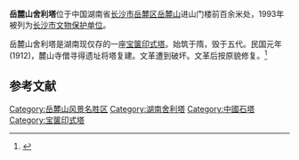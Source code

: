 {{coord|28|11|00|N|112|55|54|E|scale:10000|display=title}}
{{文物保护单位
| 级别 = 市级
| 省区市 = 湖南省
| 市/县名 = 长沙市
| 名称 = 舍利塔
| 图片 = Changsha Yuelu Shan Sheli Ta 2014.03.04 11-27-41.jpg
| 编号 = 
| 分类 = 近现代重要史迹及代表性建筑
| 时代 = 
| 所在 = [[长沙市|长沙市]][[岳麓区|岳麓区]]
| 登录 = 1993年10月27日
}}
'''岳麓山舍利塔'''位于中国湖南省[[长沙市|长沙市]][[岳麓区|岳麓区]][[岳麓山|岳麓山]]进山门楼前百余米处，1993年被列为[[长沙市文物保护单位|长沙市文物保护单位]]。

岳麓山舍利塔是湖南现仅存的一座[[宝箧印式塔|宝箧印式塔]]。始筑于隋，毁于五代。民国元年(1912)，麓山寺僧寻得遗址将塔复建。文革遭到破坏。文革后按原貌修复。<ref>{{Cite web |url=http://www.txhn.net/hnzt/csjz/201107/t20110718_11141.htm |title=舍利塔 |access-date=2015-04-04 |archive-date=2018-10-05 |archive-url=https://web.archive.org/web/20181005063032/http://www.txhn.net/hnzt/csjz/201107/t20110718_11141.htm |dead-url=no }}</ref>

{{Gallery
|width = 300
|height = 
|lines = 1
|File:Changsha Yuelu Shan Sheli Ta 2014.03.04 11-27-01.jpg|
|File:Changsha Yuelu Shan Sheli Ta 2014.03.04 11-28-12.jpg|
|File:Changsha Yuelu Shan Sheli Ta 2014.03.04 11-28-38.jpg|
|File:Changsha Yuelu Shan Sheli Ta 2014.03.04 11-28-23.jpg|
}}

==参考文献==
{{commonscat|Dagoba in Yuelu Mountain}}
{{reflist}}

{{DEFAULTSORT:Y}}
[[Category:岳麓山风景名胜区|Category:岳麓山风景名胜区]]
[[Category:湖南舍利塔|Category:湖南舍利塔]]
[[Category:中國石塔|Category:中國石塔]]
[[Category:宝箧印式塔|Category:宝箧印式塔]]